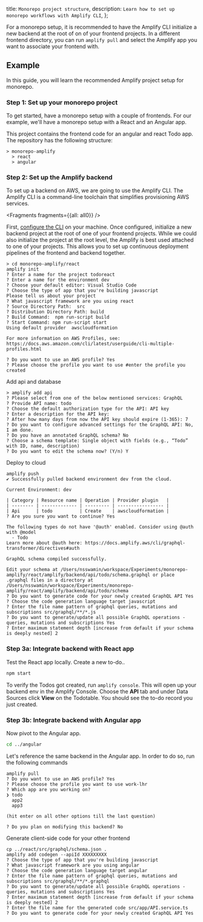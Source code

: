   title: `Monorepo project structure`,
  description: `Learn how to set up monorepo workflows with Amplify CLI`,
};

For a monorepo setup, it is recommended to have the Amplify CLI initialize a new backend at the root of on of your frontend projects. In a different frontend directory, you can run `amplify pull` and select the Amplify app you want to associate your frontend with.

## Example

In this guide, you will learn the recommended Amplify project setup for monorepo.

### Step 1: Set up your monorepo project

To get started, have a monorepo setup with a couple of frontends. For our example, we'll have a monorepo setup with a React and an Angular app.

This project contains the frontend code for an angular and react Todo app. The repository has the following structure:

```console
> monorepo-amplify
  > react
  > angular
```

### Step 2: Set up the Amplify backend

To set up a backend on AWS, we are going to use the Amplify CLI. The Amplify CLI is a command-line toolchain that simplifies provisioning AWS services.


<Fragments fragments={{all: all0}} />

First, [configure the CLI](/cli/start/install#configure-the-amplify-cli) on your machine. Once configured, initialize a new backend project at the root of one of your frontend projects. While we could also initialize the project at the root level, the Amplify is best used attached to one of your projects. This allows you to set up continuous deployment pipelines of the frontend and backend together.

```console
> cd monorepo-amplify/react
amplify init
? Enter a name for the project todoreact
? Enter a name for the environment dev
? Choose your default editor: Visual Studio Code
? Choose the type of app that you're building javascript
Please tell us about your project
? What javascript framework are you using react
? Source Directory Path:  src
? Distribution Directory Path: build
? Build Command:  npm run-script build
? Start Command: npm run-script start
Using default provider  awscloudformation

For more information on AWS Profiles, see:
https://docs.aws.amazon.com/cli/latest/userguide/cli-multiple-profiles.html

? Do you want to use an AWS profile? Yes
? Please choose the profile you want to use #enter the profile you created
```

Add api and database

```console
> amplify add api
? Please select from one of the below mentioned services: GraphQL
? Provide API name: todo
? Choose the default authorization type for the API: API key
? Enter a description for the API key: 
? After how many days from now the API key should expire (1-365): 7
? Do you want to configure advanced settings for the GraphQL API: No, I am done.
? Do you have an annotated GraphQL schema? No
? Choose a schema template: Single object with fields (e.g., “Todo” with ID, name, description)
? Do you want to edit the schema now? (Y/n) Y
```

Deploy to cloud

```console
amplify push
✔ Successfully pulled backend environment dev from the cloud.

Current Environment: dev

| Category | Resource name | Operation | Provider plugin   |
| -------- | ------------- | --------- | ----------------- |
| Api      | todo          | Create    | awscloudformation |
? Are you sure you want to continue? Yes

The following types do not have '@auth' enabled. Consider using @auth with @model
  - Todo
Learn more about @auth here: https://docs.amplify.aws/cli/graphql-transformer/directives#auth

GraphQL schema compiled successfully.

Edit your schema at /Users/nsswamin/workspace/Experiments/monorepo-amplify/react/amplify/backend/api/todo/schema.graphql or place .graphql files in a directory at /Users/nsswamin/workspace/Experiments/monorepo-amplify/react/amplify/backend/api/todo/schema
? Do you want to generate code for your newly created GraphQL API Yes
? Choose the code generation language target javascript
? Enter the file name pattern of graphql queries, mutations and subscriptions src/graphql/**/*.js
? Do you want to generate/update all possible GraphQL operations - queries, mutations and subscriptions Yes
? Enter maximum statement depth [increase from default if your schema is deeply nested] 2
```

### Step 3a: Integrate backend with React app

Test the React app locally. Create a new to-do..

```bash
npm start
```

To verify the Todos got created, run `amplify console`. This will open up your backend env in the Amplify Console. Choose the **API** tab and under Data Sources click **View** on the Todotable. You should see the to-do record you just created.

### Step 3b: Integrate backend with Angular app

Now pivot to the Angular app.

```bash
cd ../angular
```

Let's reference the same backend in the Angular app. In order to do so, run the following commands

```console
amplify pull
? Do you want to use an AWS profile? Yes
? Please choose the profile you want to use work-lhr
? Which app are you working on? 
❯ todo 
  app2
  app3

(hit enter on all other options till the last question)

? Do you plan on modifying this backend? No
```

Generate client-side code for your other frontend

```console
cp ../react/src/graphql/schema.json .
amplify add codegen --apiId XXXXXXXXX
? Choose the type of app that you're building javascript
? What javascript framework are you using angular
? Choose the code generation language target angular
? Enter the file name pattern of graphql queries, mutations and subscriptions src/graphql/**/*.graphql
? Do you want to generate/update all possible GraphQL operations - queries, mutations and subscriptions Yes
? Enter maximum statement depth [increase from default if your schema is deeply nested] 2
? Enter the file name for the generated code src/app/API.service.ts
? Do you want to generate code for your newly created GraphQL API Yes
```
